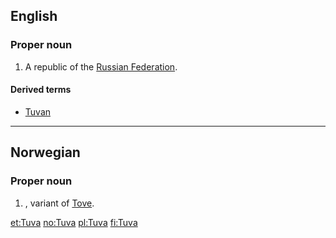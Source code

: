 {{wikipedia}}
==English==

===Proper noun===
{{infl|en|proper noun}}

# A republic of the [[Russian Federation]].

====Derived terms====
* [[Tuvan]]

----

==Norwegian==

===Proper noun===
{{infl|no|proper noun}}

# {{given name|female|lang=no}}, variant of [[Tove]].

[[et:Tuva]]
[[no:Tuva]]
[[pl:Tuva]]
[[fi:Tuva]]